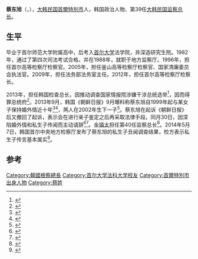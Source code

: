 {{Infobox person
|name=蔡东旭
|image=
|caption=
|birth_date={{birth date|1959|1|2|df=yes}}
|birth_place={{ROK}}[[首爾特別市|首爾特別市]]
|death_date=
|death_place=
|education=[[首尔大学|首尔大学]]研究生院法学专业硕士
|module=
}}
'''蔡东旭'''（{{lang-ko|채동욱}}，{{bd|1959年|1月2日||}}），[[大韩民国|大韩民国]][[首爾特別市|首爾特別市]]人，韩国政治人物、第39任[[大韩民国监察总长|大韩民国监察总长]]。

== 生平 ==
毕业于首尔师范大学附属高中，后考入[[首尔大学|首尔大学]]法学院，并深造研究生院。1982年，通过了第四次司法考试合格。并在1988年，就职于地方监察厅。1996年，担任首尔高等检察厅检察官。2005年，担任釜山高等检察厅检察官、国家清廉委员会执法官。2009年，担任法务部法务室主任。2012年，担任首尔高等检察厅检察长。

2013年，担任韩国检查总长，因推动调查国家情报院涉嫌干涉总统选举<ref>{{cite news |title=韩检察总长蔡东旭下令调查秘密稽查自己的检察官--国际--人民网 |url=http://world.people.com.cn/n/2013/0917/c1002-22946890.html |accessdate=2021-11-01 |work=人民网 |archive-date=2021-11-01 |archive-url=https://web.archive.org/web/20211101225122/http://world.people.com.cn/n/2013/0917/c1002-22946890.html |dead-url=no }}</ref>，因而得罪总统府<ref>{{cite news|title=韩国检察官到底有多牛|url=http://news.163.com/16/1101/11/C4PJTEMF000181RC.html#f=www_news_attr|accessdate=2016-11-02|agency=新华网|date=2016-11-01|archive-url=https://web.archive.org/web/20161102161808/http://news.163.com/16/1101/11/C4PJTEMF000181RC.html#f=www_news_attr|archive-date=2016-11-02|dead-url=yes}}</ref>。2013年9月，韩国《朝鲜日报》9月曝料称蔡东旭自1999年起与某女子保持婚外情近十年<ref>{{cite news |title=女子赞父亲为官清廉遭人肉 看国外人肉搜索双刃剑 |url=http://china.cnr.cn/qqhygbw/201407/t20140717_515878564.shtml |accessdate=2021-11-01 |work=央广网 |archive-date=2021-11-01 |archive-url=https://web.archive.org/web/20211101134931/http://china.cnr.cn/qqhygbw/201407/t20140717_515878564.shtml |dead-url=no }}</ref><ref>{{cite news|title=韩检察总长要求纠正私生子报道 愿接受基因测试|url=http://news.zynews.com/2013-09/09/content_6921612.htm|accessdate=2016-11-02|agency=中国新闻网}}</ref>，两人在2002年生下一子<ref>{{cite news|title=朝野就基础养老金和蔡东旭事件在国会展开攻防|url=http://chinese.yonhapnews.co.kr/national/2013/10/01/8100000000ACK20131001001900881.HTML|accessdate=2016-11-02|agency=韩联网}}</ref>。蔡东旭在起诉《朝鲜日报》后又撤回了起诉，表示会在进行亲子鉴定之后再采取法律手段。同月30日，因深陷婚外情和私生子传闻而主动请辞<ref>{{cite news|title=韩检察总长蔡东旭上任180天 今天举行卸任仪式|url=http://korea.people.com.cn/205155/205165/8414698.html|accessdate=2016-11-02|agency=人民网|date=2013年9月30日}}</ref><ref>{{cite news|title=韩国检察总长被迫辞职|url=http://news.sina.com.cn/c/2013-09-14/061928213630.shtml|accessdate=2016-11-02|agency=新浪|date=2013年9月14日}}</ref>。[[金镇太|金镇太]]担任第40任监察总长<ref>{{cite news|title=前检察官金镇太获下任检察总长提名|url=http://chinese.yonhapnews.co.kr/allheadlines/2013/10/27/0200000000ACK20131027000600881.HTML|accessdate=2016-11-02|agency=韩联网}}</ref>。2014年5月7日，韩国首尔中央地方检察厅发布了蔡东旭的私生子丑闻调查结果，检方表示私生子传言基本属实<ref>{{cite news|title=韩公布前检察总长私生子事件调查结果：基本属实|url=http://world.huanqiu.com/exclusive/2014-05/4989759.html|accessdate=2016-11-02|agency=环球网|date=2014-05-07}}</ref>。

==参考==
{{reflist|2}}

[[Category:韓國檢察總長|Category:韓國檢察總長]]
[[Category:首尔大学法科大学校友|Category:首尔大学法科大学校友]]
[[Category:首爾特別市出身人物|Category:首爾特別市出身人物]]
[[Category:蔡姓|Category:蔡姓]]